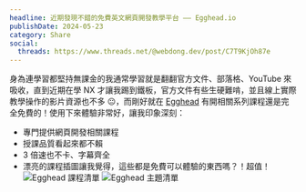```yaml
---
headline: 近期發現不錯的免費英文網頁開發教學平台 —— Egghead.io
publishDate: 2024-05-23
category: Share
social:
  threads: https://www.threads.net/@webdong.dev/post/C7T9KjOh87e
---
```


身為連學習都堅持無課金的我通常學習就是翻翻官方文件、部落格、YouTube 來吸收，直到近期在學 NX 才讓我踢到鐵板，官方文件有些生硬難啃，並且線上實際教學操作的影片資源也不多 😐，而剛好就在 [Egghead](https://egghead.io) 有開相關系列課程還是完全免費的！使用下來體驗非常好，讓我印象深刻：

- 專門提供網頁開發相關課程
- 授課品質看起來都不賴
- 3 倍速也不卡、字幕齊全
- 漂亮的課程插圖讓我覺得，這些都是免費可以體驗的東西嗎？！超值！
  ![Egghead 課程清單](./egghead-course-list.webp)
  ![Egghead 主題清單](./egghead-topics.webp)
